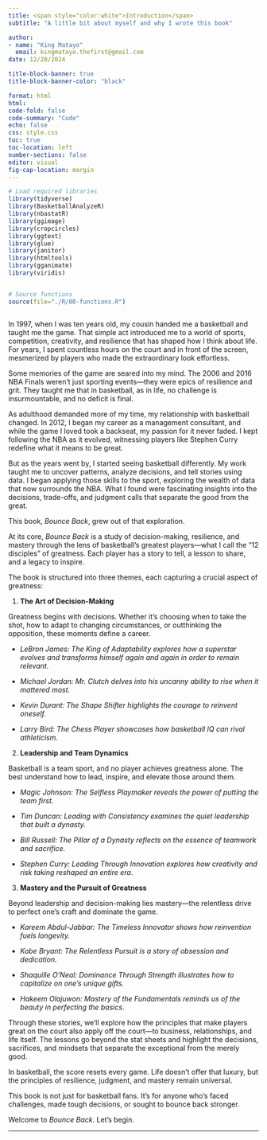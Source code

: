 ```yaml
---
title: <span style="color:white">Introduction</span>
subtitle: "A little bit about myself and why I wrote this book"

author: 
- name: "King Matayo"
  email: kingmatayo.thefirst@gmail.com
date: 12/20/2024

title-block-banner: true
title-block-banner-color: "black"

format: html
html:
code-fold: false
code-summary: "Code"
echo: false
css: style.css
toc: true
toc-location: left
number-sections: false
editor: visual
fig-cap-location: margin
---
```


```r

# Load required libraries
library(tidyverse)
library(BasketballAnalyzeR)
library(nbastatR)
library(ggimage)
library(cropcircles)
library(ggtext)
library(glue)
library(janitor)
library(htmltools)
library(gganimate)
library(viridis)


# Source functions
source(file="./R/00-functions.R")



```

In 1997, when I was ten years old, my cousin handed me a basketball and taught me the game. That simple act introduced me to a world of sports, competition, creativity, and resilience that has shaped how I think about life. For years, I spent countless hours on the court and in front of the screen, mesmerized by players who made the extraordinary look effortless.

Some memories of the game are seared into my mind. The 2006 and 2016 NBA Finals weren’t just sporting events—they were epics of resilience and grit. They taught me that in basketball, as in life, no challenge is insurmountable, and no deficit is final.

As adulthood demanded more of my time, my relationship with basketball changed. In 2012, I began my career as a management consultant, and while the game I loved took a backseat, my passion for it never faded. I kept following the NBA as it evolved, witnessing players like Stephen Curry redefine what it means to be great.

But as the years went by, I started seeing basketball differently. My work taught me to uncover patterns, analyze decisions, and tell stories using data. I began applying those skills to the sport, exploring the wealth of data that now surrounds the NBA. What I found were fascinating insights into the decisions, trade-offs, and judgment calls that separate the good from the great.

This book, *Bounce Back*, grew out of that exploration.

At its core, *Bounce Back* is a study of decision-making, resilience, and mastery through the lens of basketball’s greatest players—what I call the “12 disciples” of greatness. Each player has a story to tell, a lesson to share, and a legacy to inspire.

The book is structured into three themes, each capturing a crucial aspect of greatness:

1.  **The Art of Decision-Making**

Greatness begins with decisions. Whether it’s choosing when to take the shot, how to adapt to changing circumstances, or outthinking the opposition, these moments define a career.

-   *LeBron James: The King of Adaptability explores how a superstar evolves and transforms himself again and again in order to remain relevant.*

-   *Michael Jordan: Mr. Clutch delves into his uncanny ability to rise when it mattered most.*

-   *Kevin Durant: The Shape Shifter highlights the courage to reinvent oneself.*

-   *Larry Bird: The Chess Player showcases how basketball IQ can rival athleticism*.

2.  **Leadership and Team Dynamics**

Basketball is a team sport, and no player achieves greatness alone. The best understand how to lead, inspire, and elevate those around them.

-   *Magic Johnson: The Selfless Playmaker reveals the power of putting the team first.*

-   *Tim Duncan: Leading with Consistency examines the quiet leadership that built a dynasty.*

-   *Bill Russell: The Pillar of a Dynasty reflects on the essence of teamwork and sacrifice.*

-   *Stephen Curry: Leading Through Innovation explores how creativity and risk taking reshaped an entire era*.

3.  **Mastery and the Pursuit of Greatness**

Beyond leadership and decision-making lies mastery—the relentless drive to perfect one’s craft and dominate the game.

-   *Kareem Abdul-Jabbar: The Timeless Innovator shows how reinvention fuels longevity.*

-   *Kobe Bryant: The Relentless Pursuit is a story of obsession and dedication.*

-   *Shaquille O’Neal: Dominance Through Strength illustrates how to capitalize on one’s unique gifts.*

-   *Hakeem Olajuwon: Mastery of the Fundamentals reminds us of the beauty in perfecting the basics*.

Through these stories, we’ll explore how the principles that make players great on the court also apply off the court—to business, relationships, and life itself. The lessons go beyond the stat sheets and highlight the decisions, sacrifices, and mindsets that separate the exceptional from the merely good.

In basketball, the score resets every game. Life doesn’t offer that luxury, but the principles of resilience, judgment, and mastery remain universal.

This book is not just for basketball fans. It’s for anyone who’s faced challenges, made tough decisions, or sought to bounce back stronger.

Welcome to *Bounce Back*. Let’s begin.

------------------------------------------------------------------------
